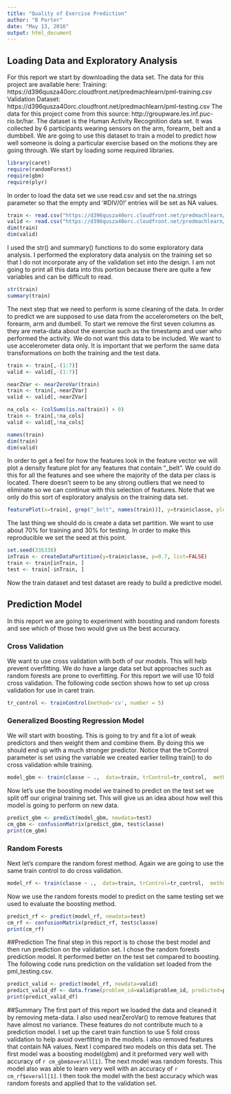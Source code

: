 ```yaml
---
title: "Quality of Exercise Prediction"
author: "B Porter"
date: "May 13, 2016"
output: html_document
---
```


## Loading Data and Exploratory Analysis
For this report we start by downloading the data set. The data for this project are available here: 
Training: https://d396qusza40orc.cloudfront.net/predmachlearn/pml-training.csv
Validation Dataset: https://d396qusza40orc.cloudfront.net/predmachlearn/pml-testing.csv
The data for this project come from this source: http://groupware.les.inf.puc-rio.br/har. The dataset is the Human Activity Recognition data set. It was collected by 6 participants wearing sensors on the arm, forearm, belt and a dumbbell. We are going to use this dataset to train a model to predict how well someone is doing a particular exercise based on the motions they are going through. We start by loading some required libraries.

```r
library(caret)
require(randomForest)
require(gbm)
require(plyr)
```
In order to load the data set we use read.csv and set the na.strings parameter so that the empty and '#DIV/0!' entries will be set as NA values.
```r
train <- read.csv("https://d396qusza40orc.cloudfront.net/predmachlearn/pml-training.csv",na.strings=c("NA","#DIV/0!",""), header = T)
valid <- read.csv("https://d396qusza40orc.cloudfront.net/predmachlearn/pml-testing.csv",na.strings=c("NA","#DIV/0!",""), header = T)
dim(train)
dim(valid)
```
I used the str() and summary() functions to do some exploratory data analysis. I performed the exploratory data analysis on the training set so that I do not incorporate any of the validation set into the design. I am not going to print all this data into this portion because there are quite a few variables and can be difficult to read.

```r
str(train)
summary(train)

```

The next step that we need to perform is some cleaning of the data. In order to predict we are supposed to use data from the accelerometers on the belt, forearm, arm and dumbell. To start we remove the first seven columns as they are meta-data about the exercise such as the timestamp and user who performed the activity. We do not want this data to be included. We want to use accelerometer data only. It is important that we perform the same data transformations on both the training and the test data.

```r

train <- train[,-(1:7)]
valid <- valid[,-(1:7)]

nearZVar <- nearZeroVar(train)
train <- train[,-nearZVar]
valid <- valid[,-nearZVar]

na_cols <- (colSums(is.na(train)) > 0)
train <- train[,!na_cols]
valid <- valid[,!na_cols]

names(train)
dim(train)
dim(valid)
```

In order to get a feel for how the features look in the feature vector we will plot a density feature plot for any features that contain "_belt". We could do this for all the features and see where the majority of the data per class is located. There doesn't seem to be any strong outliers that we need to eliminate so we can continue with this selection of features. Note that we only do this sort of exploratory analysis on the training data set.

```r
featurePlot(x=train[, grep("_belt", names(train))], y=train$classe, plot="density", scales=list(x=list(relation="free"), y=list(relation="free")), auto.key=list(columns=5))
```

The last thing we should do is create a data set partition. We want to use about 70% for training and 30% for testing. In order to make this reproducible we set the seed at this point.

```r

set.seed(336338)
inTrain <- createDataPartition(y=train$classe, p=0.7, list=FALSE)
train <- train[inTrain, ]
test <- train[-inTrain, ]
```

Now the train dataset and test dataset are ready to build a predictive model. 

## Prediction Model

In this report we are going to experiment with boosting and random forests and see which of those two would give us the best accuracy.

### Cross Validation

We want to use cross validation with both of our models. This will help prevent overfitting. We do have a large data set but approaches such as random forests are prone to overfitting. For this report we will use 10 fold cross validation. The following code section shows how to set up cross validation for use in caret train.

```r
tr_control <- trainControl(method='cv', number = 5)
```

### Generalized Boosting Regression Model
We will start with boosting. This is going to try and fit a lot of weak predictors and then weight them and combine them. By doing this we should end up with a much stronger predictor. Notice that the trControl parameter is set using the variable we created earlier telling train() to do cross validation while training.


```r
model_gbm <- train(classe ~ .,  data=train, trControl=tr_control,  method='gbm', verbose=F)
```


Now let's use the boosting model we trained to predict on the test set we split off our original training set. This will give us an idea about how well this model is going to perform on new data. 
```r
predict_gbm <- predict(model_gbm, newdata=test)
cm_gbm <- confusionMatrix(predict_gbm, test$classe)
print(cm_gbm)
```

### Random Forests

Next let's compare the random forest method. Again we are going to use the same train control to do cross validation.

```r
model_rf <- train(classe ~ .,  data=train, trControl=tr_control,  method='rf', verbose=F)
```

Now we use the random forests model to predict on the same testing set we used to evaluate the boosting method.
```r
predict_rf <- predict(model_rf, newdata=test)
cm_rf <- confusionMatrix(predict_rf, test$classe)
print(cm_rf)
```

##Prediction
The final step in this report is to chose the best model and then run prediction on the validation set. I chose the random forests prediction model. It performed better on the test set compared to boosting. The following code runs prediction on the validation set loaded from the pml_testing.csv.
```r
predict_valid <- predict(model_rf, newdata=valid)
predict_valid_df <- data.frame(problem_id=valid$problem_id, predicted=predict_valid)
print(predict_valid_df)
```

##Summary
The first part of this report we loaded the data and cleaned it by removing meta-data. I also used nearZeroVar() to remove features that have almost no variance. These features do not contribute much to a prediction model. I set up the caret train function to use 5 fold cross validation to help avoid overfitting in the models. I also removed features that contain NA values. Next I compared two models on this data set. The first model was a boosting model(gbm) and it preformed very well with accuracy of `r cm_gbm$overall[1]`. The next model was random forests. This model also was able to learn very well with an accuracy of `r cm_rf$overall[1]`. I then took the model with the best accuracy which was random forests and applied that to the validation set.    